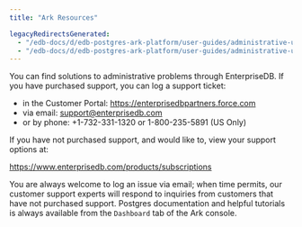 ```yaml
---
title: "Ark Resources"

legacyRedirectsGenerated:
  - "/edb-docs/d/edb-postgres-ark-platform/user-guides/administrative-users-guide/3.5/ark_resources.html"
  - "/edb-docs/d/edb-postgres-ark-platform/user-guides/administrative-users-guide/latest/ark_resources.html"
---
```


<div id="ark_resources" class="registered_link"></div>

You can find solutions to administrative problems through EnterpriseDB. If you have purchased support, you can log a support ticket:

-   in the Customer Portal: <https://enterprisedbpartners.force.com>
-   via email: [support@enterprisedb.com](mailto:support@enterprisedb.com)
-   or by phone: +1-732-331-1320 or 1-800-235-5891 (US Only)

If you have not purchased support, and would like to, view your support options at:

<https://www.enterprisedb.com/products/subscriptions>

You are always welcome to log an issue via email; when time permits, our customer support experts will respond to inquiries from customers that have not purchased support. Postgres documentation and helpful tutorials is always available from the `Dashboard` tab of the Ark console.
